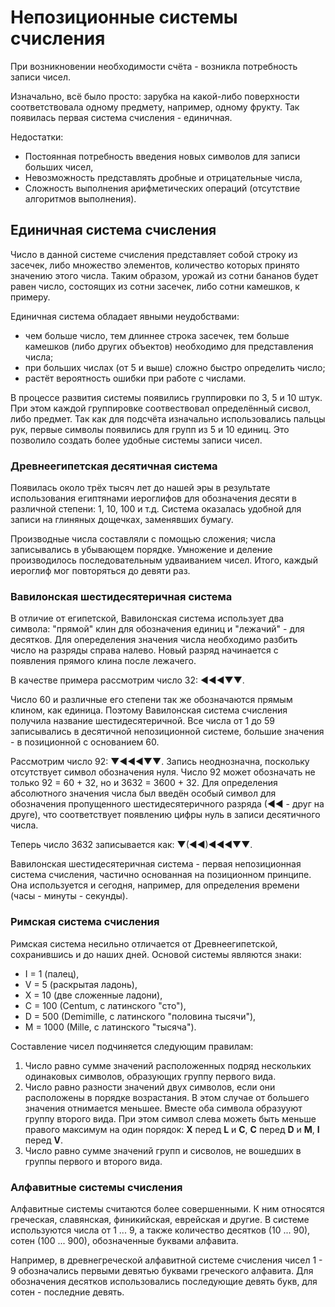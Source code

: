 
# Непозиционные системы счисления

При возникновении необходимости счёта - возникла потребность записи чисел. 

Изначально, всё было просто: зарубка на какой-либо поверхности соответствовала одному предмету, например, одному фрукту. Так появилась первая система счисления - единичная.

Недостатки:

- Постоянная потребность введения новых символов для записи больших чисел,
- Невозможность представлять дробные и отрицательные числа,
- Сложность выполнения арифметических операций (отсутствие алгоритмов выполнения).

## Единичная система счисления

Число в данной системе счисления представляет собой строку из засечек, либо множество элементов, количество которых принято значению этого числа. Таким образом, урожай из сотни бананов будет равен число, состоящих из сотни засечек, либо сотни камешков, к примеру.

Единичная система обладает явными неудобствами:

- чем больше число, тем длиннее строка засечек, тем больше камешков (либо других объектов) необходимо для представления числа;
- при больших числах (от 5 и выше) сложно быстро определить число;
- растёт вероятность ошибки при работе с числами.

В процессе развития системы появились группировки по 3, 5 и 10 штук. При этом каждой группировке соотвествовал определённый сисвол, либо предмет. Так как для подсчёта изначально использовались пальцы рук, первые символы появились для групп из 5 и 10 единиц. Это позволило создать более удобные системы записи чисел.

### Древнеегипетская десятичная система

Появилась около трёх тысяч лет до нашей эры в результате использования египтянами иероглифов для обозначения десяти в различной степени: 1, 10, 100 и т.д. Система оказалась удобной для записи на глиняных дощечках, заменявших бумагу. 

Производные числа составляли с помощью сложения; числа записывались в убывающем порядке. Умножение и деление производилось последовательным удваиванием чисел. Итого, каждый иероглиф мог повторяться до девяти раз.

### Вавилонская шестидесятеричная система

В отличие от египетской, Вавилонская система использует два символа: "прямой" клин для обозначения единиц и "лежачий" - для десятков. Для опеределения значения числа необходимо разбить число на разряды справа налево. Новый разряд начинается с появления прямого клина после лежачего. 

В качестве примера рассмотрим число 32: ◄◄◄▼▼.

Число 60 и различные его степени так же обозначаются прямым клином, как единица. Поэтому Вавилонская система счисления получила название шестидесятеричной. Все числа от 1 до 59 записывались в десятичной непозиционной системе, большие значения - в позиционной с основанием 60.

Рассмотрим число 92: ▼◄◄◄▼▼. Запись неоднозначна, поскольку отсутствует символ обозначения нуля. Число 92 может обозначать не только 92 = 60 + 32, но и 3632 = 3600 + 32. Для определения абсолютного значения числа был введён особый символ для обозначения пропущенного шестидесятеричного разряда (◄◄ - друг на друге), что соответствует появлению цифры нуль в записи десятичного числа.

Теперь число 3632 записывается как: ▼(◄◄)◄◄◄▼▼.

Вавилонская шестидесятеричная система - первая непозиционная система счисления, частично основанная на позиционном принципе. Она используется и сегодня, например, для определения времени (часы - минуты - секунды).

### Римская система счисления

Римская система несильно отличается от Древнеегипетской, сохранившись и до наших дней. Основой системы являются знаки: 

- I = 1 (палец),
- V = 5 (раскрытая ладонь),
- X = 10 (две сложенные ладони),
- C = 100 (Centum, с латинского "сто"),
- D = 500 (Demimille, с латинского "половина тысячи"),
- M = 1000 (Mille, с латинского "тысяча").

Составление чисел подчиняется следующим правилам:

1. Число равно сумме значений расположенных подряд нескольких одинаковых символов, образующих группу первого вида.
2. Число равно разности значений двух символов, если они расположены в порядке возрастания. В этом случае от большего значения отнимается меньшее. Вместе оба символа образууют группу второго вида. При этом символ слева можеть быть меньше правого максимум на один порядок: __X__ перед __L__ и __C__, __C__ перед __D__ и __M__, __I__ перед __V__.
3. Число равно сумме значений групп и сисволов, не вошедших в группы первого и второго вида.

### Алфавитные системы счисления

Алфавитные системы считаются более совершенными. К ним относятся греческая, славянская, финикийская, еврейская и другие. В системе используются числа от 1 ... 9, а также количество десятков (10 ... 90), сотен (100 ... 900), обозначенные буквами алфавита.

Например, в древнегреческой алфавитной системе счисления чисел 1 - 9 обозначались первыми девятью буквами греческого алфавита. Для обозначения десятков использовались последующие девять букв, для сотен - последние девять.

<div style={{ padding: "0.5em 0", placeSelf: "center" }}>
  <ButtonLink
    title="Позиционные системы счисления"
    href="/[lang]/tutorial/[...route]"
    as="/ru/tutorial/ru/bases/positional"
  />
</div>
